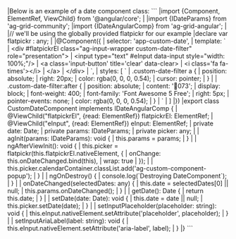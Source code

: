 <framework-specific-section frameworks="angular">
|Below is an example of a date component class:
</framework-specific-section>

<framework-specific-section frameworks="angular">
```
|import {Component, ElementRef, ViewChild} from '@angular/core';
|
|import {IDateParams} from 'ag-grid-community';
|import {IDateAngularComp} from 'ag-grid-angular';
|
|// we'll be using the globally provided flatpickr for our example
|declare var flatpickr : any;
|
|@Component({
|    selector: 'app-custom-date',
|    template: `
|      &lt;div #flatpickrEl class="ag-input-wrapper custom-date-filter" role="presentation">
|      &lt;input type="text" #eInput data-input style="width: 100%;"/>
|      &lt;a class='input-button' title='clear' data-clear>
|        &lt;i class='fa fa-times'>&lt;/i>
|      &lt;/a>
|      &lt;/div>
|    `,
|    styles: [        `
|            .custom-date-filter a {
|                position: absolute;
|                right: 20px;
|                color: rgba(0, 0, 0, 0.54);
|                cursor: pointer;
|            }
|
|            .custom-date-filter:after {
|                position: absolute;
|                content: '073';
|                display: block;
|                font-weight: 400;
|                font-family: 'Font Awesome 5 Free';
|                right: 5px;
|                pointer-events: none;
|                color: rgba(0, 0, 0, 0.54);
|            }
|        `
|    ]
|})
|export class CustomDateComponent implements IDateAngularComp {
|    @ViewChild("flatpickrEl", {read: ElementRef}) flatpickrEl: ElementRef;
|    @ViewChild("eInput", {read: ElementRef}) eInput: ElementRef;
|    private date: Date;
|    private params: IDateParams;
|    private picker: any;
|
|    agInit(params: IDateParams): void {
|        this.params = params;
|    }
|
|    ngAfterViewInit(): void {
|        this.picker = flatpickr(this.flatpickrEl.nativeElement, {
|            onChange: this.onDateChanged.bind(this),
|            wrap: true
|        });
|
|        this.picker.calendarContainer.classList.add('ag-custom-component-popup');
|    }
|
|    ngOnDestroy() {
|        console.log(`Destroying DateComponent`);
|    }
|
|    onDateChanged(selectedDates: any) {
|        this.date = selectedDates[0] || null;
|        this.params.onDateChanged();
|    }
|
|    getDate(): Date {
|        return this.date;
|    }
|
|    setDate(date: Date): void {
|        this.date = date || null;
|        this.picker.setDate(date);
|    }
|
|    setInputPlaceholder(placeholder: string): void {
|        this.eInput.nativeElement.setAttribute('placeholder', placeholder);
|    }
|
|    setInputAriaLabel(label: string): void {
|        this.eInput.nativeElement.setAttribute('aria-label', label);
|    }
|}
```
</framework-specific-section>
